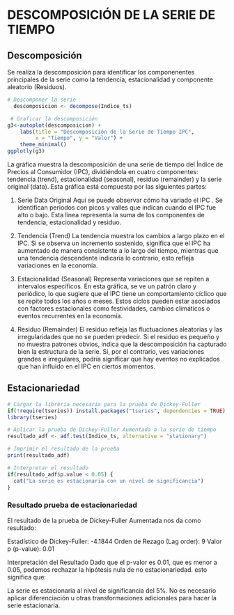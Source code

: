 # **DESCOMPOSICIÓN DE LA SERIE DE TIEMPO**

## **Descomposición**

Se realiza la descomposición para identificar los componenentes principales de la serie como la tendencia, estacionalidad y componente aleatorio (Residuos).

```r
# Descomponer la serie
  descomposicion <- decompose(Indice_ts)
```


```r
 # Graficar la descomposición
g3<-autoplot(descomposicion) +
    labs(title = "Descomposición de la Serie de Tiempo IPC",
         x = "Tiempo", y = "Valor") +
    theme_minimal()
ggplotly(g3)
```

La gráfica muestra la descomposición de una serie de tiempo del Índice de Precios al Consumidor (IPC), dividiéndola en cuatro componentes: tendencia (trend), estacionalidad (seasonal), residuo (remainder) y la serie original (data). Esta gráfica está compuesta por las siguientes partes:

1. Serie Data Original
Aquí se puede observar cómo ha variado el IPC . Se identifican periodos con picos y valles que indican cuando el IPC fue alto o bajo. Esta línea representa la suma de los componentes de tendencia, estacionalidad y residuo.

2. Tendencia (Trend)
La tendencia muestra los cambios a largo plazo en el IPC. Si se observa un incremento sostenido, significa que el IPC ha aumentado de manera consistente a lo largo del tiempo, mientras que una tendencia descendente indicaría lo contrario, esto refleja variaciones en la economía.

3. Estacionalidad (Seasonal)
Representa variaciones que se repiten a intervalos específicos. En esta gráfica, se ve un patrón claro y periódico, lo que sugiere que el IPC tiene un comportamiento cíclico que se repite todos los años o meses. Estos ciclos pueden estar asociados con factores estacionales como festividades, cambios climáticos o eventos recurrentes en la economía.

4. Residuo (Remainder)
El residuo refleja las fluctuaciones aleatorias y las irregularidades que no se pueden predecir. Si el residuo es pequeño y no muestra patrones obvios, indica que la descomposición ha capturado bien la estructura de la serie. Si, por el contrario, ves variaciones grandes e irregulares, podría significar que hay eventos no explicados que han influido en el IPC en ciertos momentos.



## **Estacionariedad**

```r
# Cargar la librería necesaria para la prueba de Dickey-Fuller
if(!require(tseries)) install.packages("tseries", dependencies = TRUE)
library(tseries)

# Aplicar la prueba de Dickey-Fuller Aumentada a la serie de tiempo
resultado_adf <- adf.test(Indice_ts, alternative = "stationary") 

# Imprimir el resultado de la prueba
print(resultado_adf)

# Interpretar el resultado
if(resultado_adf$p.value < 0.05) {
  cat("La serie es estacionaria con un nivel de significancia")
}
```

### **Resultado prueba de estacionariedad**

El resultado de la prueba de Dickey-Fuller Aumentada nos da como resultado:

Estadístico de Dickey-Fuller: -4.1844
Orden de Rezago (Lag order): 9
Valor p (p-value): 0.01 

Interpretación del Resultado
Dado que el p-valor es 0.01, que es menor a 0.05, podemos rechazar la hipótesis nula de no estacionariedad. esto significa que:

La serie es estacionaria al nivel de significancia del 5%.
No es necesario aplicar diferenciación u otras transformaciones adicionales para hacer la serie estacionaria.
